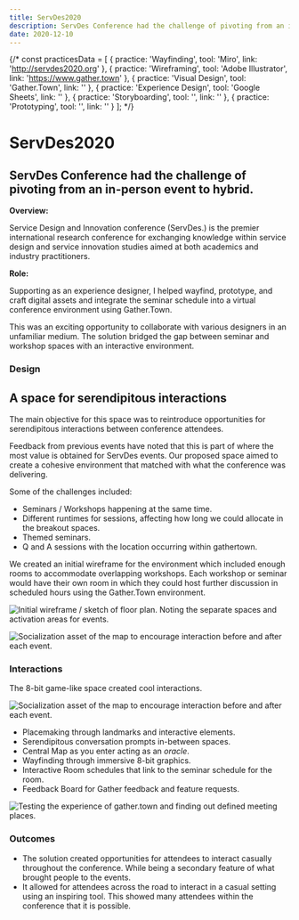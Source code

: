 ```yaml
---
title: ServDes2020
description: ServDes Conference had the challenge of pivoting from an in-person event to hybrid.
date: 2020-12-10
---
```



{/* const practicesData = [
  { practice: 'Wayfinding', tool: 'Miro', link: 'http://servdes2020.org' },
  { practice: 'Wireframing', tool: 'Adobe Illustrator', link: 'https://www.gather.town' },
  { practice: 'Visual Design', tool: 'Gather.Town', link: '' },
  { practice: 'Experience Design', tool: 'Google Sheets', link: '' },
  { practice: 'Storyboarding', tool: '', link: '' },
  { practice: 'Prototyping', tool: '', link: '' }
  ]; */}


# ServDes2020

## ServDes Conference had the challenge of pivoting from an in-person event to hybrid.

**Overview:**

Service Design and Innovation conference (ServDes.) is the premier international research conference for exchanging knowledge within service design and service innovation studies aimed at both academics and industry practitioners.

**Role:**

Supporting as an experience designer, I helped wayfind, prototype, and craft digital assets and integrate the seminar schedule into a virtual conference environment using Gather.Town.

This was an exciting opportunity to collaborate with various designers in an unfamiliar medium. The solution bridged the gap between seminar and workshop spaces with an interactive environment.


<Table data={practicesData} />

### Design

## A space for serendipitous interactions
The main objective for this space was to reintroduce opportunities for serendipitous interactions between conference attendees.

Feedback from previous events have noted that this is part of where the most value is obtained for ServDes events. Our proposed space aimed to create a cohesive environment that matched with what the conference was delivering.

Some of the challenges included:
-  Seminars / Workshops happening at the same time.
-  Different runtimes for sessions, affecting how long we could allocate in the breakout spaces.
-  Themed seminars.
-  Q and A sessions with the location occurring within gathertown.

We created an initial wireframe for the environment which included enough rooms to accommodate overlapping workshops. Each workshop or seminar would have their own room in which they could host further discussion in scheduled hours using the Gather.Town environment.

![Initial wireframe / sketch of floor plan. Noting the separate spaces and activation areas for events.](../images/wireframe-of-gather-layout.png)

![Socialization asset of the map to encourage interaction before and after each event.](../images/gather.png)

### Interactions
The 8-bit game-like space created cool interactions.

![Socialization asset of the map to encourage interaction before and after each event.](../images/singage-banner.png "Map designed to facilitate socialization at ServDes2020")

-  Placemaking through landmarks and interactive elements.
-  Serendipitous conversation prompts in-between spaces.
-  Central Map as you enter acting as an *oracle*.
-  Wayfinding through immersive 8-bit graphics.
-  Interactive Room schedules that link to the seminar schedule for the room.
-  Feedback Board for Gather feedback and feature requests.

![Testing the experience of gather.town and finding out defined meeting places.](../images/Frame-103.png)

### Outcomes
-  The solution created opportunities for attendees to interact casually throughout the conference. While being a secondary feature of what brought people to the events.
-  It allowed for attendees across the road to interact in a casual setting using an inspiring tool. This showed many attendees within the conference that it is possible.
